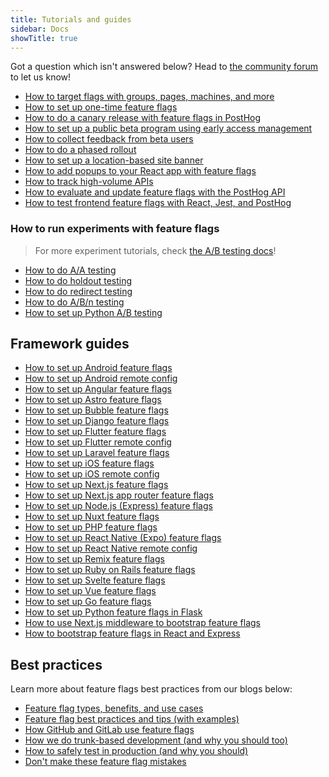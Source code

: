```yaml
---
title: Tutorials and guides
sidebar: Docs
showTitle: true
---
```

Got a question which isn't answered below? Head to [the community forum](/questions) to let us know!

- [How to target flags with groups, pages, machines, and more](/tutorials/group-page-machine-flags)
- [How to set up one-time feature flags](/tutorials/one-time-feature-flags)	
- [How to do a canary release with feature flags in PostHog](/tutorials/canary-release)
- [How to set up a public beta program using early access management](/tutorials/public-beta-program)
- [How to collect feedback from beta users](/tutorials/beta-feedback)
- [How to do a phased rollout](/tutorials/phased-rollout)
- [How to set up a location-based site banner](/tutorials/location-based-banner)
- [How to add popups to your React app with feature flags](/tutorials/react-popups)
- [How to track high-volume APIs](/tutorials/track-high-volume-apis)
- [How to evaluate and update feature flags with the PostHog API](/tutorials/api-feature-flags)
- [How to test frontend feature flags with React, Jest, and PostHog](/tutorials/test-frontend-feature-flags)

### How to run experiments with feature flags
> For more experiment tutorials, check [the A/B testing docs](/docs/experiments/tutorials)!

- [How to do A/A testing](/tutorials/aa-testing)
- [How to do holdout testing](/tutorials/holdout-testing)
- [How to do redirect testing](/tutorials/redirect-testing)
- [How to do A/B/n testing](/tutorials/abn-testing)
- [How to set up Python A/B testing](/tutorials/python-ab-testing)

## Framework guides 

- [How to set up Android feature flags](/tutorials/android-feature-flags)
- [How to set up Android remote config](/tutorials/android-remote-config)
- [How to set up Angular feature flags](/tutorials/angular-analytics#setting-up-and-using-feature-flags)
- [How to set up Astro feature flags](/tutorials/astro-analytics#setting-up-server-side-feature-flags)
- [How to set up Bubble feature flags](/tutorials/bubble-analytics#customizing-components-with-feature-flags)
- [How to set up Django feature flags](/tutorials/django-analytics#4-setting-up-more-posthog-features)
- [How to set up Flutter feature flags](/tutorials/flutter-feature-flags)
- [How to set up Flutter remote config](/tutorials/flutter-remote-config)
- [How to set up Laravel feature flags](/tutorials/laravel-feature-flags)
- [How to set up iOS feature flags](/tutorials/ios-feature-flags)
- [How to set up iOS remote config](/tutorials/ios-remote-config)
- [How to set up Next.js feature flags](/tutorials/nextjs-analytics#setting-up-and-using-feature-flags)
- [How to set up Next.js app router feature flags](/tutorials/nextjs-app-directory-analytics#setting-up-feature-flags)
- [How to set up Node.js (Express) feature flags](/tutorials/node-express-analytics#setting-up-feature-flags)
- [How to set up Nuxt feature flags](/tutorials/nuxt-feature-flags)
- [How to set up PHP feature flags](/tutorials/php-feature-flags)
- [How to set up React Native (Expo) feature flags](/tutorials/react-native-analytics#feature-flags)
- [How to set up React Native remote config](/tutorials/react-native-remote-config)
- [How to set up Remix feature flags](/tutorials/remix-analytics#using-server-side-feature-flags)
- [How to set up Ruby on Rails feature flags](/tutorials/ruby-on-rails-analytics#using-feature-flags)
- [How to set up Svelte feature flags](/tutorials/svelte-analytics#using-feature-flags)
- [How to set up Vue feature flags](/tutorials/vue-feature-flags)
- [How to set up Go feature flags](/tutorials/go-feature-flags)
- [How to set up Python feature flags in Flask](/tutorials/python-feature-flags)
- [How to use Next.js middleware to bootstrap feature flags](/tutorials/nextjs-bootstrap-flags)
- [How to bootstrap feature flags in React and Express](/tutorials/bootstrap-feature-flags-react)

## Best practices

Learn more about feature flags best practices from our blogs below:

- [Feature flag types, benefits, and use cases](/blog/feature-flag-benefits-use-cases)
- [Feature flag best practices and tips (with examples)](/docs/feature-flags/best-practices)
- [How GitHub and GitLab use feature flags](/blog/github-gitlab-feature-flags)
- [How we do trunk-based development (and why you should too)](/product-engineers/trunk-based-development)
- [How to safely test in production (and why you should)](/product-engineers/testing-in-production)
- [Don't make these feature flag mistakes](/newsletter/feature-flag-mistakes)